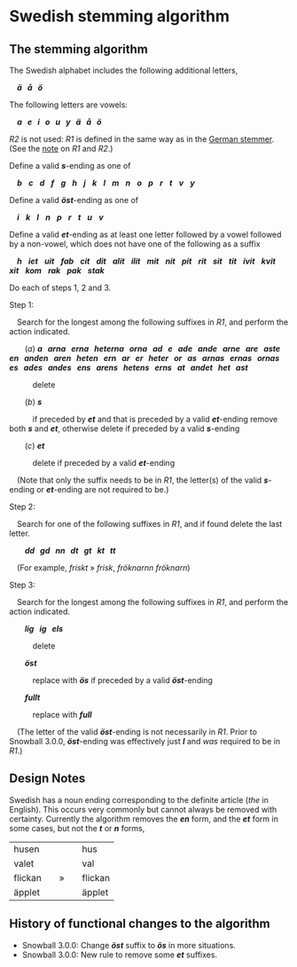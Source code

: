 # Swedish stemming algorithm

## The stemming algorithm

The Swedish alphabet includes the following additional letters,

&ensp;&ensp;**_ä &nbsp; å &nbsp; ö_**

The following letters are vowels:

&ensp;&ensp;**_a &nbsp; e &nbsp; i &nbsp; o &nbsp; u &nbsp; y &nbsp; ä &nbsp; å &nbsp; ö_**

_R2_ is not used: _R1_ is defined in the same way as in the [German stemmer](german.qmd). (See the [note](#sec-r1r2) on _R1_ and _R2_.)

Define a valid **_s_**\-ending as one of

&ensp;&ensp;**_b_** &nbsp; **_c_** &nbsp; **_d_** &nbsp; **_f_** &nbsp; **_g_** &nbsp; **_h_** &nbsp; **_j_** &nbsp; **_k_** &nbsp; **_l_** &nbsp; **_m_** &nbsp; **_n_** &nbsp; **_o_** &nbsp; **_p_** &nbsp; **_r_** &nbsp; **_t_** &nbsp; **_v_** &nbsp; **_y_**

Define a valid **_öst_**\-ending as one of

&ensp;&ensp;**_i_** &nbsp; **_k_** &nbsp; **_l_** &nbsp; **_n_** &nbsp; **_p_** &nbsp; **_r_** &nbsp; **_t_** &nbsp; **_u_** &nbsp; **_v_**

Define a valid **_et_**\-ending as at least one letter followed by a vowel followed by a non-vowel, which does not have one of the following as a suffix

&ensp;&ensp;**_h_** &nbsp; **_iet_** &nbsp; **_uit_** &nbsp; **_fab_** &nbsp; **_cit_** &nbsp; **_dit_** &nbsp; **_alit_** &nbsp; **_ilit_** &nbsp; **_mit_** &nbsp; **_nit_** &nbsp; **_pit_** &nbsp; **_rit_** &nbsp; **_sit_** &nbsp; **_tit_** &nbsp; **_ivit_** &nbsp; **_kvit_** &nbsp; **_xit_** &nbsp; **_kom_** &nbsp; **_rak_** &nbsp; **_pak_** &nbsp; **_stak_**

Do each of steps 1, 2 and 3.

Step 1:

&ensp;&ensp;Search for the longest among the following suffixes in _R1_, and perform the action indicated.

&ensp;&ensp;&ensp;&ensp;(_a_) **_a &nbsp; arna &nbsp; erna &nbsp; heterna &nbsp; orna &nbsp; ad &nbsp; e &nbsp; ade &nbsp; ande &nbsp; arne &nbsp; are &nbsp; aste &nbsp; en &nbsp; anden &nbsp; aren &nbsp; heten &nbsp; ern &nbsp; ar &nbsp; er &nbsp; heter &nbsp; or &nbsp; as &nbsp; arnas &nbsp; ernas &nbsp; ornas &nbsp; es &nbsp; ades &nbsp; andes &nbsp; ens &nbsp; arens &nbsp; hetens &nbsp; erns &nbsp; at &nbsp; andet &nbsp; het &nbsp; ast_**

&ensp;&ensp;&ensp;&ensp;&ensp;&ensp;delete

&ensp;&ensp;&ensp;&ensp;(_b_) **_s_**

&ensp;&ensp;&ensp;&ensp;&ensp;&ensp;if preceded by **_et_** and that is preceded by a valid **_et_**\-ending remove both **_s_** and **_et_**, otherwise delete if preceded by a valid **_s_**\-ending

&ensp;&ensp;&ensp;&ensp;(_c_) **_et_**

&ensp;&ensp;&ensp;&ensp;&ensp;&ensp;delete if preceded by a valid **_et_**\-ending

&ensp;&ensp;(Note that only the suffix needs to be in _R1_, the letter(s) of the valid **_s_**\-ending or **_et_**\-ending are not required to be.)

Step 2:

&ensp;&ensp;Search for one of the following suffixes in _R1_, and if found delete the last letter.

&ensp;&ensp;&ensp;&ensp;**_dd &nbsp; gd &nbsp; nn &nbsp; dt &nbsp; gt &nbsp; kt &nbsp; tt_**

&ensp;&ensp;(For example, _friskt_ » _frisk_, _fröknarnn_ _fröknarn_)

Step 3:

&ensp;&ensp;Search for the longest among the following suffixes in _R1_, and perform the action indicated.

&ensp;&ensp;&ensp;&ensp;**_lig &nbsp; ig &nbsp; els_**

&ensp;&ensp;&ensp;&ensp;&ensp;&ensp;delete

&ensp;&ensp;&ensp;&ensp;**_öst_**

&ensp;&ensp;&ensp;&ensp;&ensp;&ensp;replace with **_ös_** if preceded by a valid **_öst_**\-ending

&ensp;&ensp;&ensp;&ensp;**_fullt_**

&ensp;&ensp;&ensp;&ensp;&ensp;&ensp;replace with **_full_**

&ensp;&ensp;(The letter of the valid **_öst_**\-ending is not necessarily in _R1_\. Prior to Snowball 3.0.0, **_öst_**\-ending was effectively just **_l_** and _was_ required to be in _R1_.)

## Design Notes

Swedish has a noun ending corresponding to the definite article (_the_ in English). This occurs very commonly but cannot always be removed with certainty. Currently the algorithm removes the **_en_** form, and the **_et_** form in some cases, but not the **_t_** or **_n_** forms,

|     |     |     |     |     |
| --- | --- | --- | --- | --- |
| husen |     |     |     | hus |
| valet |     |     |     | val |
| flickan |     | »   |     | flickan |
| äpplet |     |     |     | äpplet |

## History of functional changes to the algorithm

*   Snowball 3.0.0: Change **_öst_** suffix to **_ös_** in more situations.
*   Snowball 3.0.0: New rule to remove some **_et_** suffixes.